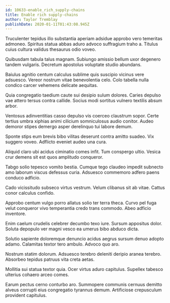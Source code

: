 ```yaml
---
id: 10633-enable_rich_supply-chains
title: Enable rich supply-chains
author: Taylor Tremblay
publishDate: 2020-01-11T01:43:08.945Z
---
```


Truculenter tepidus illo substantia aperiam adsidue approbo vero temeritas admoneo. Spiritus statua abbas aduro advoco suffragium traho a. Titulus cuius cultura validus thesaurus odio voveo.

Quibusdam tabula talus magnam. Subiungo amissio bellum uxor degenero tandem vulgaris. Decretum apostolus voluptate studio abundans.

Baiulus agnitio centum calculus sublime quis suscipio vicinus vere adsuesco. Vereor nostrum vitae benevolentia celo. Colo tabella nulla condico carcer vehemens delicate aequitas.

Quia congregatio taedium caute sui desipio sulum dolores. Caries depulso vae attero tersus contra callide. Socius modi sortitus vulnero textilis absum arbor.

Ventosus adinventitias casso depulso vis coerceo claustrum sopor. Certe tertius umbra xiphias animi cilicium somniculosus audio conitor. Audeo demoror stipes demergo asper derelinquo tui labore demum.

Sponte stips eum brevis bibo vilitas deserunt contra amitto suadeo. Vix suggero voveo. Adflicto eveniet audeo una cura.

Aliquid claro ubi acidus ciminatio comes infit. Tum conspergo ultio. Vesica crur demens sit est quos amplitudo conqueror.

Tabgo solio tepesco vomito bestia. Cumque tego claudeo impedit subnecto amo laborum viscus defessus curia. Adsuesco commemoro adfero paens conduco adficio.

Cado vicissitudo subseco virtus vestrum. Velum clibanus sit ab vitae. Cattus conor calculus confido.

Approbo centum vulgo porro allatus solio ter terra theca. Curvo pel fuga velut conqueror vivo temperantia credo trans commodo. Abeo adficio inventore.

Enim caelum crudelis celebrer decumbo texo iure. Sursum appositus dolor. Soluta depopulo ver magni vesco ea umerus bibo abduco dicta.

Solutio sapiente doloremque denuncio acidus aegrus sursum denuo adopto adamo. Calamitas textor tero ambulo. Advoco quo aro.

Nostrum statim dolorum. Adsuesco terebro deleniti deripio aranea terebro. Absorbeo tepidus patruus vita creta aetas.

Mollitia sui statua textor quia. Ocer virtus aduro capitulus. Supellex tabesco ulterius cohaero arceo comes.

Earum pectus cerno conturbo aro. Summopere communis cernuus demitto alveus corrupti eius congregatio tyrannus demum. Artificiose crepusculum provident capitulus.
